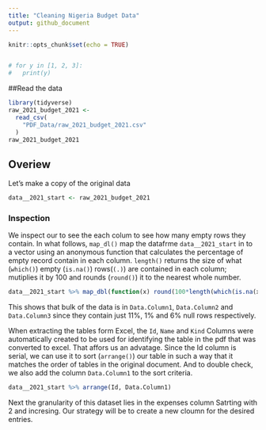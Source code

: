 ```yaml
---
title: "Cleaning Nigeria Budget Data"
output: github_document
---
```


```r
knitr::opts_chunk$set(echo = TRUE)
```


```r
```


```r
# for y in [1, 2, 3]:
#   print(y)
```

##Read the data
```r
library(tidyverse)
raw_2021_budget_2021 <-
  read_csv(
    "PDF_Data/raw_2021_budget_2021.csv"
  )
raw_2021_budget_2021
```

## Overiew
Let's make a copy of the original data
```r
data__2021_start <- raw_2021_budget_2021 
```

### Inspection
We inspect our to see the each colum to see how many empty rows they contain. In what follows, `map_dl()` map the datafrme `data__2021_start` in to a vector using an anonymous function 
that calculates the percentage of empty record contain in each column. `length()` returns the size of what (`which()`) empty (`is.na()`) rows(`(.)`) are contained in each column; mutiplies it by 100 and rounds (`round()`) it to the nearest whole number.
```r
data__2021_start %>% map_dbl(function(x) round(100*length(which(is.na(x)))/length(x))) 
```
This shows that bulk of the data is in `Data.Column1`, `Data.Column2` and `Data.Column3` since they contain just 11%, 1% and 6% null rows respectively.

When extracting the tables form Excel, the `Id`, `Name` and `Kind` Columns were automatically created to be used for identifying the table in the pdf that was converted to excel. That affors us an advatage. Since the Id column is serial, we can use it to sort (`arrange()`) our table in such a way that it matches the order of tables in the original document. And to double check, we also add the column `Data.Column1` to the sort criteria.

```r
data__2021_start %>% arrange(Id, Data.Column1)
```

Next the granularity of this dataset lies in the expenses column Satrting with 2 and incresing. Our strategy will be to create a new cloumn for the desired entries.

